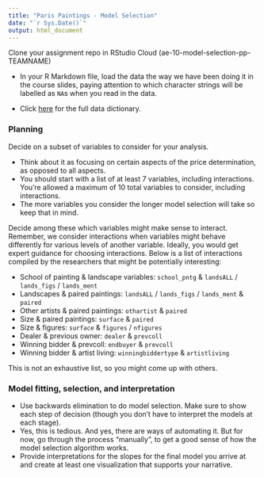 ```yaml
---
title: "Paris Paintings - Model Selection"
date: "`r Sys.Date()`"
output: html_document
---
```


Clone your assignment repo in RStudio Cloud (ae-10-model-selection-pp-TEAMNAME)

- In your R Markdown file, load the data the way we have been doing it in the course slides, paying attention to which character strings will be labelled as `NA`s when you read in the data. 

- Click [here](https://www2.stat.duke.edu/courses/Fall15/sta112.01/data/paris_paintings.html) for the full data dictionary.

### Planning

Decide on a subset of variables to consider for your analysis. 

- Think about it as focusing on certain aspects of the price determination, 
as opposed to all aspects. 
- You should start with a list of at least 7 variables, including interactions. You're allowed a maximum of 10 total variables to consider, including 
interactions. 
- The more variables you consider the longer model selection will take so 
keep that in mind.

Decide among these which variables might make sense to interact. Remember, 
we consider interactions when variables might behave differently for various 
levels of another variable. Ideally, you would get expert guidance for
choosing interactions. Below is a list of interactions compiled by the researchers
that might be potentially interesting:

- School of painting & landscape variables: `school_pntg` & `landsALL` / `lands_figs` / `lands_ment`
- Landscapes & paired paintings: `landsALL` / `lands_figs` / `lands_ment` & `paired`
- Other artists & paired paintings: `othartist` & `paired`
- Size & paired paintings: `surface` & `paired`
- Size & figures: `surface` & `figures` / `nfigures`
- Dealer & previous owner: `dealer` & `prevcoll`
- Winning bidder & prevcoll: `endbuyer` & `prevcoll`
- Winning bidder & artist living: `winningbiddertype` & `artistliving`

This is not an exhaustive list, so you might come up with others.

### Model fitting, selection, and interpretation

- Use backwards elimination to do model selection. Make sure to show 
each step of decision (though you don't have to interpret the models at 
each stage).
- Yes, this is tedious. And yes, there are ways of automating it. But for now, 
  go through the process "manually", to get a good sense of how the model 
  selection algorithm works.
- Provide interpretations for the slopes for the final model you arrive at 
and create at least one visualization that supports your narrative.